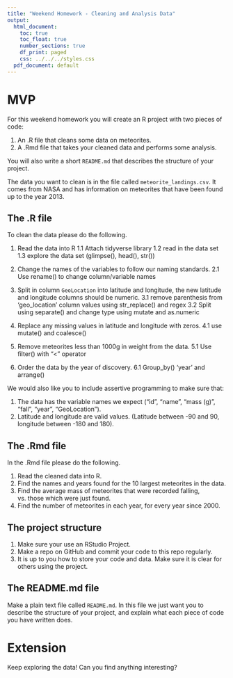 ```yaml
---
title: "Weekend Homework - Cleaning and Analysis Data"
output:
  html_document:
    toc: true
    toc_float: true
    number_sections: true
    df_print: paged
    css: ../../../styles.css
  pdf_document: default
---
```


# MVP

For this weekend homework you will create an R project with two pieces of code:

1. An .R file that cleans some data on meteorites.
2. A .Rmd file that takes your cleaned data and performs some analysis.

You will also write a short `README.md` that describes the structure of your project.

The data you want to clean is in the file called `meteorite_landings.csv`. It comes from NASA and has information on meteorites that have been found up to the year 2013. 

## The .R file

To clean the data please do the following.

1. Read the data into R
1.1 Attach tidyverse library
1.2 read in the data set
1.3 explore the data set (glimpse(), head(), str())

2. Change the names of the variables to follow our naming standards.
2.1 Use rename() to change column/variable names


3. Split in column `GeoLocation` into latitude and longitude, the new latitude and longitude columns should be numeric.
3.1 remove parenthesis from 'geo_location' column values using str_replace() and regex
3.2 Split using separate() and change type using mutate and as.numeric

4. Replace any missing values in latitude and longitude with zeros.
4.1 use mutate() and coalesce()

5. Remove meteorites less than 1000g in weight from the data.
5.1 Use filter() with "<" operator
6. Order the data by the year of discovery.
6.1 Group_by() 'year' and arrange()

We would also like you to include assertive programming to make sure that:

1. The data has the variable names we expect ("id", "name", "mass (g)", "fall", "year", "GeoLocation").
2. Latitude and longitude are valid values. (Latitude between -90 and 90, longitude between -180 and 180).

## The .Rmd file

In the .Rmd file please do the following.

1. Read the cleaned data into R.
2. Find the names and years found for the 10 largest meteorites in the data.
3. Find the average mass of meteorites that were recorded falling, vs. those which were just found.
4. Find the number of meteorites in each year, for every year since 2000.

## The project structure

1. Make sure your use an RStudio Project.
2. Make a repo on GitHub and commit your code to this repo regularly.
3. It is up to you how to store your code and data. Make sure it is clear for others using the project.

## The README.md file

Make a plain text file called `README.md`. In this file we just want you to describe the structure of your project, and explain what each piece of code you have written does.

# Extension

Keep exploring the data! Can you find anything interesting?